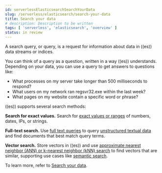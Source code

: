 ```yaml
---
id: serverlessElasticsearchSearchYourData
slug: /serverless/elasticsearch/search-your-data
title: Search your data
# description: Description to be written
tags: [ 'serverless', 'elasticsearch', 'overview' ]
status: in review
---
```



<InReview />

A search query, or query, is a request for information about data in ((es)) data streams or indices.

You can think of a query as a question, written in a way ((es)) understands. Depending on your data, you can use a query to get answers to questions like:

- What processes on my server take longer than 500 milliseconds to respond?
- What users on my network ran regsvr32.exe within the last week?
- What pages on my website contain a specific word or phrase?

((es)) supports several search methods:

**Search for exact values.**
Search for [exact values or ranges](((ref))/term-level-queries.html)  of numbers, dates, IPs, or strings.

**Full-text search.**
Use [full text queries](((ref))/full-text-queries.html) to query [unstructured textual data](((ref))/analysis.html#analysis) and find documents that best match query terms.

**Vector search.**
Store vectors in ((es)) and use [approximate nearest neighbor (ANN) or k-nearest neighbor (kNN) search](((ref))/knn-search.html) to find vectors that are similar, supporting use cases like [semantic search](((ref))/semantic-search.html).

To learn more, refer to [Search your data](((ref))/search-your-data.html).
